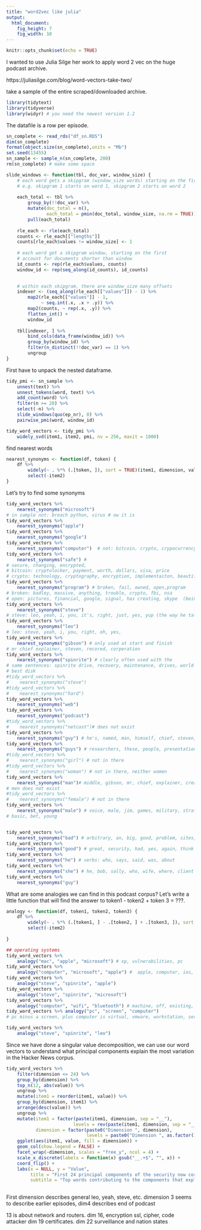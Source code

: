 ```yaml
---
title: "word2vec like julia"
output: 
  html_document: 
    fig_height: 7
    fig_width: 10
---
```


```r
knitr::opts_chunk$set(echo = TRUE)
```

I wanted to use Julia Silge her work to apply word 2 vec
on the huge podcast archive.

https://juliasilge.com/blog/word-vectors-take-two/

take a sample of the entire scraped/downloaded archive.

```r
library(tidytext)
library(tidyverse)
library(widyr) # you need the newest version 1.2
```

The datafile is a row per episode. 

```r
sn_complete <- read_rds("df_sn.RDS")
dim(sn_complete)
format(object.size(sn_complete),units = "Mb")
set.seed(13455)
sn_sample <- sample_n(sn_complete, 200)
rm(sn_complete) # make some space
```

```r
slide_windows <- function(tbl, doc_var, window_size) {
    # each word gets a skipgram (window_size words) starting on the first
    # e.g. skipgram 1 starts on word 1, skipgram 2 starts on word 2
    
    each_total <- tbl %>% 
        group_by(!!doc_var) %>% 
        mutate(doc_total = n(),
               each_total = pmin(doc_total, window_size, na.rm = TRUE)) %>%
        pull(each_total)
    
    rle_each <- rle(each_total)
    counts <- rle_each[["lengths"]]
    counts[rle_each$values != window_size] <- 1
    
    # each word get a skipgram window, starting on the first
    # account for documents shorter than window
    id_counts <- rep(rle_each$values, counts)
    window_id <- rep(seq_along(id_counts), id_counts)

    
    # within each skipgram, there are window_size many offsets
    indexer <- (seq_along(rle_each[["values"]]) - 1) %>%
        map2(rle_each[["values"]] - 1,
             ~ seq.int(.x, .x + .y)) %>% 
        map2(counts, ~ rep(.x, .y)) %>%
        flatten_int() +
        window_id
    
    tbl[indexer, ] %>%
        bind_cols(data_frame(window_id)) %>%
        group_by(window_id) %>%
        filter(n_distinct(!!doc_var) == 1) %>%
        ungroup
}
```

First have to unpack the nested dataframe. 

```r

tidy_pmi <- sn_sample %>%
    unnest(text) %>% 
    unnest_tokens(word, text) %>%
    add_count(word) %>%
    filter(n >= 20) %>%
    select(-n) %>%
    slide_windows(quo(ep_nr), 8) %>%
    pairwise_pmi(word, window_id)

```


```r
tidy_word_vectors <- tidy_pmi %>%
    widely_svd(item1, item2, pmi, nv = 256, maxit = 1000)
```

find nearest words

```r
nearest_synonyms <- function(df, token) {
    df %>%
        widely(~ . %*% (.[token, ]), sort = TRUE)(item1, dimension, value) %>%
        select(-item2)
}
```

Let's try to find some synonyms
```r
tidy_word_vectors %>%
    nearest_synonyms("microsoft")
# in sample not: breach python, virus # ow it is
tidy_word_vectors %>%
    nearest_synonyms("apple")
tidy_word_vectors %>%
    nearest_synonyms("google")
tidy_word_vectors %>%
    nearest_synonyms("computer")  # not: bitcoin, crypto, crypocurrency
tidy_word_vectors %>%
    nearest_synonyms("safe") #
# secure, changing, encrypted, 
# bitcoin: cryptolocker, payment, worth, dollars, visa, price
# crypto: technology, cryptography, encryption, implementaiton, beautiful, symmetric
tidy_word_vectors %>%
    nearest_synonyms("program") # broken, fail, owned, open,program
# broken: badley, massive, anything, trouble, crypto, fbi, nsa
# open: pictures, financial, google, signal, has creating, skype  (being owned by someone)
tidy_word_vectors %>%
    nearest_synonyms("steve")
# steve: leo, yeah, i, you, it's, right, just, yes, yup (the way he talks)
tidy_word_vectors %>%
    nearest_synonyms("leo")
# leo: steve, yeah, i, you, right, oh, yes,
tidy_word_vectors %>%
    nearest_synonyms("gibson") # only used at start and finish
# mr chief explainer, steven, recored, corperation
tidy_word_vectors %>%
    nearest_synonyms("spinrite") # clearly often used with the 
# same sentences: spinrite drive, recovery, maintenance, drives, world's
# best disk 
#tidy_word_vectors %>%
#    nearest_synonyms("steve")
#tidy_word_vectors %>%
#    nearest_synonyms("hard")
tidy_word_vectors %>%
    nearest_synonyms("web")
tidy_word_vectors %>%
    nearest_synonyms("podcast")
#tidy_word_vectors %>%
#    nearest_synonyms("netcast")# does not exist
tidy_word_vectors %>%
    nearest_synonyms("guy") # he's, named, man, himself, chief, steven, he, him, who.
tidy_word_vectors %>%
    nearest_synonyms("guys") # researchers, these, people, presentation,microsoft, tools
#tidy_word_vectors %>%
#    nearest_synonyms("girl") # not in there
#tidy_word_vectors %>%
#    nearest_synonyms("woman") # not in there, neither women
tidy_word_vectors %>%
    nearest_synonyms("man")# middle, gibson, mr, chief, explainer, creator, corperation
# men does not exist
#tidy_word_vectors %>%
#    nearest_synonyms("female") # not in there
tidy_word_vectors %>%
    nearest_synonyms("male") # voice, male, jim, games, military, strategy, 
# basic, bet, young


tidy_word_vectors %>%
    nearest_synonyms("bad") # arbitrary, an, big, good, problem, sites, guys, news
tidy_word_vectors %>%
    nearest_synonyms("good") # great, security, had, yes, again, think
tidy_word_vectors %>%
    nearest_synonyms("he") # verbs: who, says, said, was, about
tidy_word_vectors %>%
    nearest_synonyms("she") # he, bob, sally, who, wife, where, client
tidy_word_vectors %>%
    nearest_synonyms("guy")
```




What are some analogies we can find in this podcast corpus? Let’s write a little function that will find the answer to token1 - token2 + token 3 = ???.
```r
analogy <- function(df, token1, token2, token3) {
    df %>%
        widely(~ . %*% (.[token1, ] - .[token2, ] + .[token3, ]), sort = TRUE)(item1, dimension, value) %>%
        select(-item2)
    
}
```

```r
## operating systems
tidy_word_vectors %>%
    analogy("mac", "apple", "microsoft") # xp, vulnerabilities, pc
tidy_word_vectors %>%
    analogy("computer", "microsoft", "apple") #  apple, computer, ios, iphone
tidy_word_vectors %>%
    analogy("steve", "spinrite", "apple")
tidy_word_vectors %>%
    analogy("steve", "spinrite", "microsoft")
tidy_word_vectors %>%
    analogy("computer", "wifi", "bluetooth") # machine, off, existing, radio
tidy_word_vectors %>% analogy("pc", "screen", "computer")
# pc minus a screen, plus computer is virtual, vmware, workstation, server
```

```r
tidy_word_vectors %>%
    analogy("steve", "spinrite", "leo")
```



Since we have done a singular value decomposition, we can use our word vectors to understand what principal components explain the most variation in the Hacker News corpus.
```r
tidy_word_vectors %>%
    filter(dimension <= 24) %>%
    group_by(dimension) %>%
    top_n(12, abs(value)) %>%
    ungroup %>%
    mutate(item1 = reorder(item1, value)) %>%
    group_by(dimension, item1) %>%
    arrange(desc(value)) %>%
    ungroup %>%
    mutate(item1 = factor(paste(item1, dimension, sep = "__"), 
                         levels = rev(paste(item1, dimension, sep = "__"))),
           dimension = factor(paste0("Dimension ", dimension),
                              levels = paste0("Dimension ", as.factor(1:24)))) %>%
    ggplot(aes(item1, value, fill = dimension)) +
    geom_col(show.legend = FALSE) +
    facet_wrap(~dimension, scales = "free_y", ncol = 4) +
    scale_x_discrete(labels = function(x) gsub("__.+$", "", x)) +
    coord_flip() +
    labs(x = NULL, y = "Value",
         title = "First 24 principal components of the security now corpus",
         subtitle = "Top words contributing to the components that explain the most variation")
         
```

First dimension describes general leo, yeah, steve, etc. 
dimension 3 seems to describe earlier episodes, dim4 describes end of podcast

13 is about network and routers. dim 16, encryption ssl, cipher, code attacker
dim 19 certificates. dim 22 surveillance and nation states


